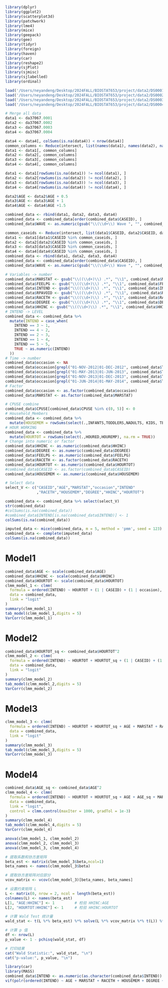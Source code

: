 ```r
library(dplyr)
library(ggplot2)
library(scatterplot3d)
library(patchwork)
library(lme4)
library(mice)
library(geepack)
library(gee)
library(tidyr)
library(foreign)
library(haven)
library(car)
library(reshape2)
library(sjPlot)
library(sjmisc)
library(sjlabelled)
library(ordinal)
```

```r
load('/Users/neyandeng/Desktop/2024FALL/BIOSTAT653/project/data2/DS0001/37067-0001-Data.rda')
load('/Users/neyandeng/Desktop/2024FALL/BIOSTAT653/project/data2/DS0002/37067-0002-Data.rda')
load('/Users/neyandeng/Desktop/2024FALL/BIOSTAT653/project/data2/DS0003/37067-0003-Data.rda')
load('/Users/neyandeng/Desktop/2024FALL/BIOSTAT653/project/data2/DS0004/37067-0004-Data.rda')
```


```r

# Merge all data
data1 <- da37067.0001
data2 <- da37067.0002
data3 <- da37067.0003
data4 <- da37067.0004

data4 <- data4[, colSums(is.na(data4)) < nrow(data4)]
common_columns <- Reduce(intersect, list(names(data1), names(data2), names(data3), names(data4)))
data1 <- data1[, common_columns]
data2 <- data2[, common_columns]
data3 <- data3[, common_columns]
data4 <- data4[, common_columns]

data1 <- data1[rowSums(is.na(data1)) != ncol(data1), ]
data2 <- data2[rowSums(is.na(data2)) != ncol(data2), ]
data3 <- data3[rowSums(is.na(data3)) != ncol(data3), ]
data4 <- data4[rowSums(is.na(data4)) != ncol(data4), ]

data2$AGE <- data2$AGE + 0.5
data3$AGE <- data3$AGE + 1
data4$AGE <- data4$AGE +1.5

combined_data <- rbind(data1, data2, data3, data4)
combined_data <- combined_data[order(combined_data$CASEID), ]
combined_data$WAVE <- as.numeric(gsub("\\(\\d+\\) Wave ", "", combined_data$WAVE))

common_caseids <- Reduce(intersect, list(data1$CASEID, data2$CASEID, data3$CASEID, data4$CASEID))
data1 <- data1[data1$CASEID %in% common_caseids, ]
data2 <- data2[data2$CASEID %in% common_caseids, ]
data3 <- data3[data3$CASEID %in% common_caseids, ]
data4 <- data4[data4$CASEID %in% common_caseids, ]
combined_data <- rbind(data1, data2, data3, data4)
combined_data <- combined_data[order(combined_data$CASEID), ]
combined_data$WAVE <- as.numeric(gsub("\\(\\d+\\) Wave ", "", combined_data$WAVE))

```

```r
# Variables -> number
combined_data$MARSTAT <- gsub("\\((\\d+)\\) .*", "\\1", combined_data$MARSTAT)
combined_data$FEELPG <- gsub("\\((\\d+)\\) .*", "\\1", combined_data$FEELPG)
combined_data$INTEND <- gsub("\\((\\d+)\\) .*", "\\1", combined_data$INTEND)
combined_data$RPAVOID <- gsub("\\((\\d+)\\) .*", "\\1", combined_data$RPAVOID)
combined_data$RACETH <- gsub("\\((\\d+)\\) .*", "\\1", combined_data$RACETH)
combined_data$DEGREE <- gsub("\\((\\d+)\\) .*", "\\1", combined_data$DEGREE)
combined_data$HHINC <- gsub("\\((\\d+)\\) .*", "\\1", combined_data$HHINC)
# INTEND -> LEVEL
combined_data <- combined_data %>%
  mutate(INTEND = case_when(
    INTEND == 3 ~ 1,
    INTEND == 4 ~ 2,
    INTEND == 2 ~ 3,
    INTEND == 1 ~ 4,
    INTEND == 5 ~ 5,
    TRUE ~ as.numeric(INTEND) 
  ))
# Time -> number
combined_data$occasion <- NA
combined_data$occasion[grepl("01-NOV-2012|01-DEC-2012", combined_data$TM_START)] <- 1
combined_data$occasion[grepl("01-MAY-2013|01-JUN-2013", combined_data$TM_START)] <- 2
combined_data$occasion[grepl("01-NOV-2013|01-DEC-2013", combined_data$TM_START)] <- 3
combined_data$occasion[grepl("01-JUN-2014|01-MAY-2014", combined_data$TM_START)] <- 4
# Factor
combined_data$occasion <- as.factor(combined_data$occasion)
combined_data$MARSTAT <- as.factor(combined_data$MARSTAT)

# CPUSE combine
combined_data$CPUSE[combined_data$CPUSE %in% c(0, 5)] <- 0
# Household_Members
combined_data <- combined_data %>%
  mutate(HOUSEMEM = rowSums(select(.,INFANTS,TODDLERS,NADULTS, KIDS, TEENS), na.rm = TRUE))
# HOUR WORKING
combined_data <- combined_data %>%
  mutate(HOURTOT = rowSums(select(.,HOURED,HOUREMP), na.rm = TRUE))
# Change into numeric or factor
combined_data$HHINC <- as.numeric(combined_data$HHINC)
combined_data$DEGREE <- as.numeric(combined_data$DEGREE)
combined_data$FEELPG <- as.numeric(combined_data$FEELPG)
combined_data$RACETH <- as.factor(combined_data$RACETH)
combined_data$HOURTOT <- as.numeric(combined_data$HOURTOT)
#combined_data$CASEID <- as.factor(combined_data$CASEID)
combined_data$HOUSEMEM <- as.numeric(combined_data$HOUSEMEM)
```

```r
# Select data
select_V <- c("CASEID","AGE","MARSTAT","occasion","INTEND"
              ,"RACETH","HOUSEMEM","DEGREE","HHINC","HOURTOT") 

combined_data <- combined_data %>% select(select_V)
str(combined_data)
#colSums(is.na(combined_data))
#combined_data$INTEND[is.na(combined_data$INTEND)] <- 1
colSums(is.na(combined_data))
```

```r
imputed_data <- mice(combined_data, m = 5, method = 'pmm', seed = 123)
combined_data <- complete(imputed_data)
colSums(is.na(combined_data))
```


# Model1
```r
combined_data$AGE <- scale(combined_data$AGE)
combined_data$HHINC <- scale(combined_data$HHINC)
combined_data$HOURTOT <- scale(combined_data$HOURTOT)
clmm_model_1 <- clmm(
  formula = ordered(INTEND) ~ HOURTOT + (1 | CASEID) + (1 | occasion),
  data = combined_data,
  link = "logit"
)
summary(clmm_model_1)
tab_model(clmm_model_1,digits = 5)
VarCorr(clmm_model_1)
```
# Model2
```r
combined_data$HOURTOT_sq <- combined_data$HOURTOT^2
clmm_model_2 <- clmm(
  formula = ordered(INTEND) ~ HOURTOT + HOURTOT_sq + (1 | CASEID) + (1 | occasion),
  data = combined_data,
  link = "logit"
)
summary(clmm_model_2)
tab_model(clmm_model_2,digits = 5)
VarCorr(clmm_model_2)
```

# Model3
```r
clmm_model_3 <- clmm(
  formula = ordered(INTEND) ~ HOURTOT + HOURTOT_sq + AGE + MARSTAT + RACETH + HOUSEMEM + DEGREE + HHINC + (1 | CASEID) + (1 | occasion),
  data = combined_data,
  link = "logit"
)
summary(clmm_model_3)
tab_model(clmm_model_3,digits = 5)
VarCorr(clmm_model_3)
```
# Model4
```r
combined_data$AGE_sq <- combined_data$AGE^2
clmm_model_4 <- clmm(
  formula = ordered(INTEND) ~ HOURTOT + HOURTOT_sq + AGE + AGE_sq + MARSTAT + RACETH + HOUSEMEM + DEGREE + HHINC + HHINC:AGE + HHINC:HOURTOT + MARSTAT:AGE + (1 | CASEID) + (1 | occasion),
  data = combined_data,
  link = "logit",
  control = clmm.control(maxIter = 1000, gradTol = 1e-3)
)
summary(clmm_model_4)
tab_model(clmm_model_4,digits = 5)
VarCorr(clmm_model_4)
```


```r
anova(clmm_model_1, clmm_model_2)
anova(clmm_model_2, clmm_model_3)
anova(clmm_model_3, clmm_model_4)
```

```r
# 提取系数和协方差矩阵
beta_est <- matrix(clmm_model_3$beta,ncol=1)
beta_names <- names(clmm_model_3$beta)

# 提取协方差矩阵对应部分
vcov_matrix <- vcov(clmm_model_3)[beta_names, beta_names]

# 设置约束矩阵 L
L <- matrix(0, nrow = 2, ncol = length(beta_est))
colnames(L) <- names(beta_est)
L[1, "AGE:HHINC"] <- 1         # 检验 HHINC:AGE
L[2, "HOURTOT:HHINC"] <- 1     # 检验 HHINC:HOURTOT

# 计算 Wald Test 统计量
wald_stat <- t(L %*% beta_est) %*% solve(L %*% vcov_matrix %*% t(L)) %*% (L %*% beta_est)

# 计算 p 值
df <- nrow(L)
p_value <- 1 - pchisq(wald_stat, df)

# 打印结果
cat("Wald Statistic:", wald_stat, "\n")
cat("p-value:", p_value, "\n")

```

```r
library(car)
library(MASS)
combined_data$INTEND <- as.numeric(as.character(combined_data$INTEND))
vif(polr(ordered(INTEND) ~ AGE + MARSTAT + RACETH + HOUSEMEM + DEGREE + HHINC + HOURTOT + AGE_sq + HOURTOT_sq, data = combined_data))
```

